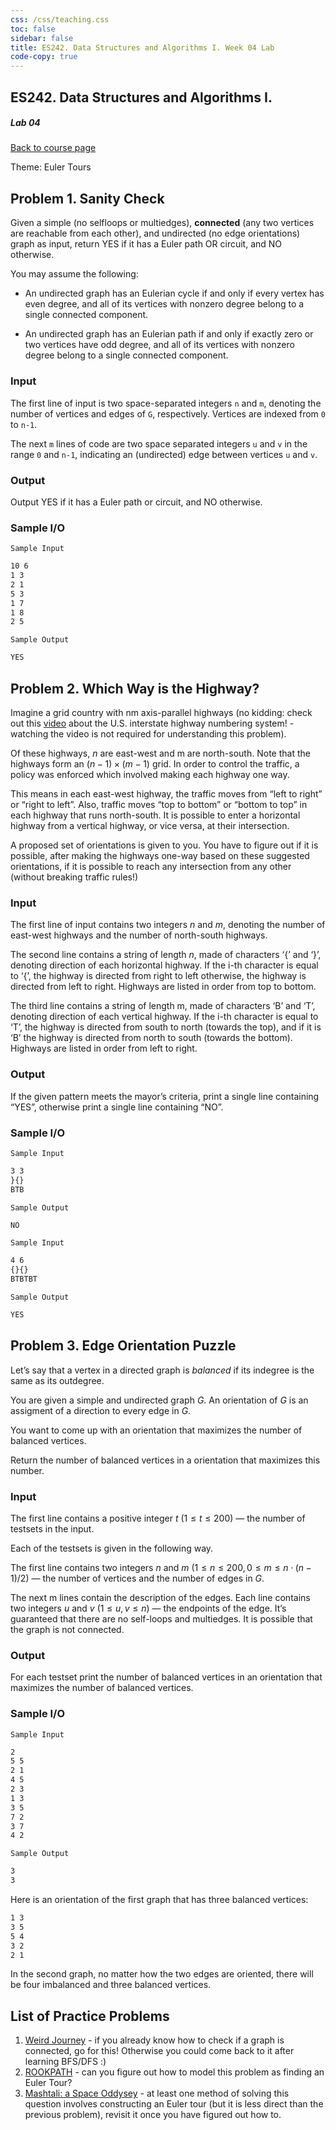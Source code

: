 ```yaml
---
css: /css/teaching.css
toc: false
sidebar: false
title: ES242. Data Structures and Algorithms I. Week 04 Lab
code-copy: true
---
```


:::{.column-body-outset}

## ES242. Data Structures and Algorithms I.

##### Lab 04

[Back to course page](../index.qmd)

:::{.callout-warning appearance="minimal"}
Theme: Euler Tours
:::


:::{.callout-note collapse="true" icon="false"}

# Problem 1. Sanity Check

Given a simple (no selfloops or multiedges), **connected** (any two vertices are reachable from each other), and undirected (no edge orientations) graph as input, return YES if it has a Euler path OR circuit, and NO otherwise.

You may assume the following:

- An undirected graph has an Eulerian cycle if and only if every vertex has even degree, and all of its vertices with nonzero degree belong to a single connected component.

- An undirected graph has an Eulerian path if and only if exactly zero or two vertices have odd degree, and all of its vertices with nonzero degree belong to a single connected component.


### Input

The first line of input is two space-separated integers `n` and `m`, denoting the number of vertices and edges of `G`, respectively. Vertices are indexed from `0` to `n-1`.

The next `m` lines of code are two space separated integers `u` and `v` in the range `0` and `n-1`, indicating an (undirected) edge between vertices `u` and `v`.


### Output

Output YES if it has a Euler path or circuit, and NO otherwise.

### Sample I/O

`Sample Input`

```default
10 6
1 3
2 1
5 3
1 7
1 8
2 5
```

`Sample Output`

```default
YES
```

:::

:::{.callout-note collapse="true" icon="false"}
# Problem 2. Which Way is the Highway?

Imagine a grid country with nm axis-parallel highways (no kidding: check out this [video](https://www.youtube.com/watch?v=8Fn_30AD7Pk) about the U.S. interstate highway numbering system! - watching the video is not required for understanding this problem).

Of these highways, $n$ are east-west and m are north-south. Note that the highways form an $(n - 1) \times (m - 1)$ grid. In order to control the traffic, a policy was enforced which involved making each highway one way.

This means in each east-west highway, the traffic moves from "left to right" or "right to left". Also, traffic moves "top to bottom" or "bottom to top" in each highway that runs north-south. It is possible to enter a horizontal highway from a vertical highway, or vice versa, at their intersection.

A proposed set of orientations is given to you. You have to figure out if it is possible, after making the highways one-way based on these suggested orientations, if it is possible to reach any intersection from any other (without breaking traffic rules!)

### Input

The first line of input contains two integers $n$ and $m$, denoting the number of east-west highways and the number of north-south highways.

The second line contains a string of length $n$, made of characters '{' and '}', denoting direction of each horizontal highway. If the i-th character is equal to '{', the highway is directed from right to left otherwise, the highway is directed from left to right. Highways are listed in order from top to bottom.

The third line contains a string of length m, made of characters 'B' and 'T', denoting direction of each vertical highway. If the i-th character is equal to 'T', the highway is directed from south to north (towards the top), and if it is 'B' the highway is directed from north to south (towards the bottom). Highways are listed in order from left to right.

### Output

If the given pattern meets the mayor's criteria, print a single line containing "YES", otherwise print a single line containing "NO".

### Sample I/O

`Sample Input`

```default
3 3
}{}
BTB
```

`Sample Output`

```default
NO
```

`Sample Input`

```default
4 6
{}{}
BTBTBT
```

`Sample Output`

```default
YES
```

:::

:::{.callout-note collapse="true" icon="false"}
# Problem 3. Edge Orientation Puzzle


Let's say that a vertex in a directed graph is _balanced_ if its indegree is the same as its outdegree.

You are given a simple and undirected graph $G$. An orientation of $G$ is an assigment of a direction to every edge in $G$. 

You want to come up with an orientation that maximizes the number of balanced vertices. 

Return the number of balanced vertices in a orientation that maximizes this number.

### Input

The first line contains a positive integer $t~(1 \leqslant t \leqslant 200)$ — the number of testsets in the input.

Each of the testsets is given in the following way. 

The first line contains two integers $n$ and $m$ $(1 \leqslant n \leqslant 200, 0 \leqslant m \leqslant n·(n - 1) / 2)$ — the number of vertices and the number of edges in $G$.

The next m lines contain the description of the edges. Each line contains two integers $u$ and $v$ $(1 \leqslant u, v \leqslant n)$ — the endpoints of the edge. It's guaranteed that there are no self-loops and multiedges. It is possible that the graph is not connected.

### Output

For each testset print the number of balanced vertices in an orientation that maximizes the number of balanced vertices.


### Sample I/O

`Sample Input`

```default
2
5 5
2 1
4 5
2 3
1 3
3 5
7 2
3 7
4 2
```

`Sample Output`

```default
3
3
```


Here is an orientation of the first graph that has three balanced vertices:

```default
1 3
3 5
5 4
3 2
2 1
```

In the second graph, no matter how the two edges are oriented, there will be four imbalanced and three balanced vertices.


:::


## List of Practice Problems

1. [Weird Journey](https://codeforces.com/contest/789/problem/D) - if you already know how to check if a graph is connected, go for this! Otherwise you could come back to it after learning BFS/DFS :)
2. [ROOKPATH](https://www.codechef.com/problems/ROOKPATH) - can you figure out how to model this problem as finding an Euler Tour?
3. [Mashtali: a Space Oddysey](https://codeforces.com/contest/1610/problem/F) - at least one method of solving this question involves constructing an Euler tour (but it is less direct than the previous problem), revisit it once you have figured out how to.
:::